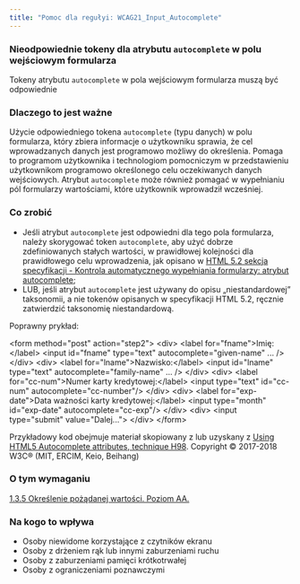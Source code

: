 ```yaml
---
title: "Pomoc dla regułyi: WCAG21_Input_Autocomplete"
---
```


<div className="toolHelp">
<Row>
<Column colLg={16} colMd={8} colSm={4} className="toolHead">

### Nieodpowiednie tokeny dla atrybutu `autocomplete` w polu wejściowym formularza

<div id="locLevel"></div>

Tokeny atrybutu `autocomplete` w pola wejściowym formularza muszą być odpowiednie 

</Column>
</Row>
<Row>
<Column colLg={11} colMd={5} colSm={4} className="toolMain">

### Dlaczego to jest ważne

Użycie odpowiedniego tokena `autocomplete` (typu danych) w polu formularza, który zbiera informacje o użytkowniku sprawia, że cel wprowadzanych danych jest programowo możliwy do określenia. Pomaga to programom użytkownika i technologiom pomocniczym w przedstawieniu użytkownikom programowo określonego celu oczekiwanych danych wejściowych. Atrybut `autocomplete` może również pomagać w wypełnianiu pól formularzy wartościami, które użytkownik wprowadził wcześniej.

<div id="locSnippet"></div>

### Co zrobić

 * Jeśli atrybut  `autocomplete` jest odpowiedni dla tego pola formularza, należy skorygować token `autocomplete`, aby użyć dobrze zdefiniowanych stałych wartości, w prawidłowej kolejności dla prawidłowego celu wprowadzenia, jak opisano w [HTML 5.2 sekcja specyfikacji - Kontrola automatycznego wypełniania  formularzy: atrybut autocomplete](https://www.w3.org/TR/html52/sec-forms.html#autofilling-form-controls-the-autocomplete-attribute);
 * LUB, jeśli atrybut `autocomplete` jest używany do opisu &bdquo;niestandardowej&rdquo; taksonomii, a nie tokenów opisanych w specyfikacji HTML 5.2, ręcznie zatwierdzić taksonomię niestandardową.
 

Poprawny prykład:

<CodeSnippet type="multi" light={true}>&lt;form method="post" action="step2"&gt;
 &lt;div&gt;
   &lt;label for="fname"&gt;Imię:&lt;/label&gt;
  &lt;input id="fname" type="text" autocomplete="given-name" ... /&gt;
 &lt;/div&gt;
 &lt;div&gt;
    &lt;label for="lname"&gt;Nazwisko:&lt;/label&gt;
  &lt;input id="lname" type="text" autocomplete="family-name" ... /&gt;
 &lt;/div&gt;
 &lt;div&gt;
    &lt;label for="cc-num"&gt;Numer karty kredytowej:&lt;/label&gt;
    &lt;input type="text" id="cc-num" autocomplete="cc-number"/&gt;
 &lt;/div&gt;
 &lt;div&gt;
    &lt;label for="exp-date"&gt;Data ważności karty kredytowej:&lt;/label&gt;
    &lt;input type="month" id="exp-date" autocomplete="cc-exp"/&gt;
 &lt;/div&gt;
 &lt;div&gt;
    &lt;input type="submit" value="Dalej..."&gt;
 &lt;/div&gt;
&lt;/form&gt;</CodeSnippet>

Przykładowy kod obejmuje materiał skopiowany z lub uzyskany z [Using HTML5 Autocomplete attributes, technique H98](https://www.w3.org/WAI/WCAG21/Techniques/html/H98). Copyright © 2017-2018 W3C® (MIT, ERCIM, Keio, Beihang)

</Column>
<Column colLg={5} colMd={3} colSm={4} className="toolLeft">

### O tym wymaganiu

[1.3.5 Określenie pożądanej wartości. Poziom AA.](https://www.ibm.com/able/guidelines/ci162/identify_input_purpose_71.html)

### Na kogo to wpływa

 * Osoby niewidome korzystające z czytników ekranu
 * Osoby z drżeniem rąk lub innymi zaburzeniami ruchu
 * Osoby z zaburzeniami pamięci krótkotrwałej
 * Osoby z ograniczeniami poznawczymi
 
 

</Column>
</Row>
</div>

